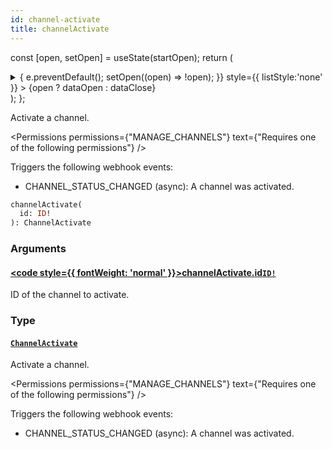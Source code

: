 ```yaml
---
id: channel-activate
title: channelActivate
---
```






const [open, setOpen] = useState(startOpen);
return (
<details {...(open ? { open: true } : {})} className="details" style={{ border:'none', boxShadow:'none', background:'var(--ifm-background-color)' }}>
<summary
onClick={(e) => {
e.preventDefault();
setOpen((open) => !open);
}}
style={{ listStyle:'none' }} >
{open ? dataOpen : dataClose}
</summary>
{open && children}
</details>
);
};

Activate a channel.


<Permissions permissions={"MANAGE_CHANNELS"} text={"Requires one of the following permissions"} />


Triggers the following webhook events:

- CHANNEL_STATUS_CHANGED (async): A channel was activated.

```graphql
channelActivate(
  id: ID!
): ChannelActivate
```

### Arguments

#### [<code style={{ fontWeight: 'normal' }}>channelActivate.<b>id</b></code>](#)<Bullet />[`ID!`](../../../api-reference/miscellaneous/scalars/id.mdx) <Badge class="badge badge--secondary" text="non-null"/> <Badge class="badge badge--secondary" text="scalar"/> <Badge class="badge badge--secondary" text="miscellaneous"/>

ID of the channel to activate.

### Type

#### [`ChannelActivate`](../../../api-reference/channels/objects/channel-activate.mdx) <Badge class="badge badge--secondary" text="object"/> <Badge class="badge badge--secondary" text="channels"/>

Activate a channel.


<Permissions permissions={"MANAGE_CHANNELS"} text={"Requires one of the following permissions"} />


Triggers the following webhook events:

- CHANNEL_STATUS_CHANGED (async): A channel was activated.

